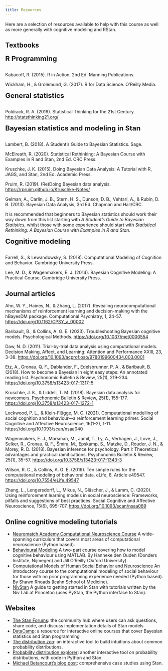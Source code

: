 ```yaml
---
title: Resources
---
```


Here are a selection of resources available to help with this course as well as more generally with cognitive modeling and RStan.

## Textbooks

<div style="font-size: 22px;"><strong>R Programming</strong></div>
<div style="height: 16px;"></div>

Kabacoff, R. (2015). R in Action, 2nd Ed. Manning Publications.

Wickham, H., & Grolemund, G. (2017). R for Data Science. O'Reilly Media.

<div style="font-size: 22px;"><strong>General statistics</strong></div>
<div style="height: 16px;"></div>

Poldrack, R. A. (2019). Statistical Thinking for the 21st Century. [http://statsthinking21.org/](http://statsthinking21.org/)

<div style="font-size: 22px;"><strong>Bayesian statistics and modeling in Stan</strong></div>
<div style="height: 16px;"></div>

Lambert, B. (2018). A Student's Guide to Bayesian Statistics. Sage.

McElreath, R. (2020). Statistical Rethinking: A Bayesian Course with Examples in R and Stan, 2nd Ed. CRC Press.

Kruschke, J. K. (2015). Doing Bayesian Data Analysis: A Tutorial with R, JAGS, and Stan, 2nd Ed. Academic Press.

Pruim, R. (2019). (Re)Doing Bayesian data analysis. [https://rpruim.github.io/Kruschke-Notes/](https://rpruim.github.io/Kruschke-Notes/)

Gelman, A., Carlin, J. B., Stern, H. S., Dunson, D. B., Vehtari, A., & Rubin, D. B. (2013). Bayesian Data Analysis, 3rd Ed. Chapman and Hall/CRC.

:::{.callout-tip title="Which textbook should I start with?"}
It is recommended that beginners to Bayesian statistics should work their way down from this list starting with *A Student's Guide to Bayesian Statistics*, whilst those with some experience should start with *Statistical Rethinking: A Bayesian Course with Examples in R and Stan*.
:::

<div style="font-size: 22px;"><strong>Cognitive modeling</strong></div>
<div style="height: 16px;"></div>

Farrell, S., & Lewandowsky, S. (2018). Computational Modeling of Cognition and Behavior. Cambridge University Press.

Lee, M. D., & Wagenmakers, E. J. (2014). Bayesian Cognitive Modeling: A Practical Course. Cambridge University Press.

## Journal articles

Ahn, W. Y., Haines, N., & Zhang, L. (2017). Revealing neurocomputational mechanisms of reinforcement learning and decision-making with the hBayesDM package. Computational Psychiatry, 1, 24-57. [https://doi.org/10.1162/CPSY_a_00002](https://doi.org/10.1162/CPSY_a_00002)

Baribault, B., & Collins, A. G. E. (2023). Troubleshooting Bayesian cognitive models. Psychological Methods. [https://doi.org/10.1037/met0000554](https://doi.org/10.1037/met0000554)

Daw, N. D. (2011). Trial-by-trial data analysis using computational models. Decision Making, Affect, and Learning: Attention and Performance XXIII, 23, 3-38. [https://doi.org/10.1093/acprof:oso/9780199600434.003.0001](https://doi.org/10.1093/acprof:oso/9780199600434.003.0001)

Etz, A., Gronau, Q. F., Dablander, F., Edelsbrunner, P. A., & Baribault, B. (2018). How to become a Bayesian in eight easy steps: An annotated reading list. Psychonomic Bulletin & Review, 25(1), 219-234. [https://doi.org/10.3758/s13423-017-1317-5](https://doi.org/10.3758/s13423-017-1317-5)

Kruschke, J. K., & Liddell, T. M. (2018). Bayesian data analysis for newcomers. Psychonomic Bulletin & Review, 25(1), 155-177. [https://doi.org/10.3758/s13423-017-1272-1](https://doi.org/10.3758/s13423-017-1272-1)

Lockwood, P. L., & Klein-Flügge, M. C. (2021). Computational modelling of social cognition and behaviour—a reinforcement learning primer. Social Cognitive and Affective Neuroscience, 16(1-2), 1-11. [https://doi.org/10.1093/scan/nsaa040](https://doi.org/10.1093/scan/nsaa040)

Wagenmakers, E. J., Marsman, M., Jamil, T., Ly, A., Verhagen, J., Love, J., Selker, R., Gronau, Q. F., Šmíra, M., Epskamp, S., Matzke, D., Rouder, J. N., & Morey, R. D. (2018). Bayesian inference for psychology. Part I: Theoretical advantages and practical ramifications. Psychonomic Bulletin & Review, 25(1), 35-57. [https://doi.org/10.3758/s13423-017-1343-3](https://doi.org/10.3758/s13423-017-1343-3)

Wilson, R. C., & Collins, A. G. E. (2019). Ten simple rules for the computational modeling of behavioral data. eLife, 8, Article e49547. [https://doi.org/10.7554/eLife.49547](https://doi.org/10.7554/eLife.49547)

Zhang, L., Lengersdorff, L., Mikus, N., Gläscher, J., & Lamm, C. (2020). Using reinforcement learning models in social neuroscience: Frameworks, pitfalls and suggestions of best practices. Social Cognitive and Affective Neuroscience, 15(6), 695-707. [https://doi.org/10.1093/scan/nsaa089](https://doi.org/10.1093/scan/nsaa089)

## Online cognitive modeling tutorials 

- [Neuromatch Academy Computational Neuroscience Course](https://compneuro.neuromatch.io/tutorials/intro.html) A wide-spanning curriculum that covers most areas of computational neuroscience (Python based).
- [Behavioural Modeling](https://hannekedenouden.ruhosting.nl/RLtutorial/Instructions.html) A two-part course covering how to model cognitive behaviour using MATLAB. By Hanneke den Ouden (Donders Institute, Nijmegen) and Jill O'Reilly (Oxford University).
- [Computational Models of Human Social Behavior and Neuroscience](https://shawnrhoads.github.io/gu-psyc-347/index.html) An introductory course to the computational modeling of social behaviour for those with no prior programming experience needed (Python based). By Shawn Rhoads (Icahn School of Medicine).
- [NivStan](https://nivlab.github.io/nivstan/) A guide to getting started in Stan with tutorials written by the Niv Lab at Princeton (uses PyStan, the Python interface to Stan).

## Websites

- [The Stan Forums](https://discourse.mc-stan.org): the community hub where users can ask questions, share code, and discuss implementation details of Stan models
- [DataCamp](https://www.datacamp.com/): a resource for interactive online courses that cover Bayesian statistics and Stan programming
- [The distribution zoo](https://ben18785.shinyapps.io/distribution-zoo/): an interactive tool to build intuitions about common probability distributions.
- [Probability distribution explorer](https://distribution-explorer.github.io/): another interactive tool on probability distributions, with code in Python and Stan.
- [Michael Betancourt's blog post](https://betanalpha.github.io/writing/): comprehensive case studies using Stan.




